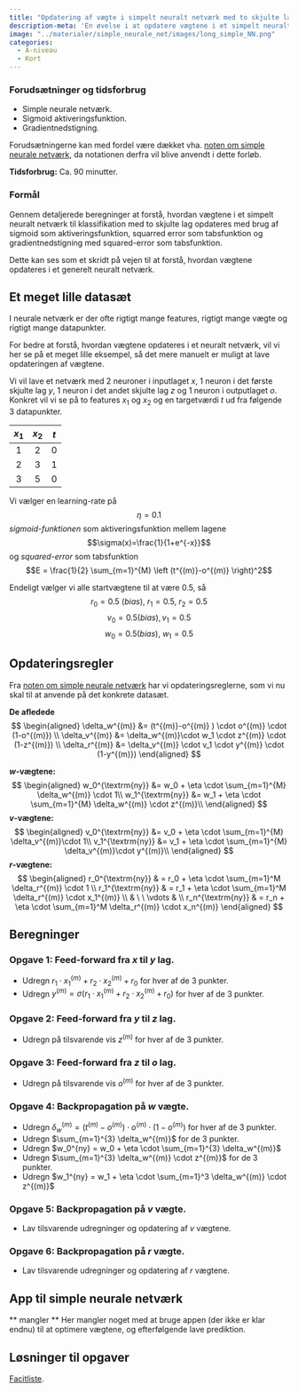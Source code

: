 ```yaml
---
title: "Opdatering af vægte i simpelt neuralt netværk med to skjulte lag"
description-meta: 'En øvelse i at opdatere vægtene i et simpelt neuralt netværk med to skjult lag.'
image: "../materialer/simple_neurale_net/images/long_simple_NN.png"
categories:
  - A-niveau
  - Kort
---
```


::: {.callout-caution collapse="true" appearance="minimal"}
### Forudsætninger og tidsforbrug

+ Simple neurale netværk.
+ Sigmoid aktiveringsfunktion.
+ Gradientnedstigning.

Forudsætningerne kan med fordel være dækket vha. [noten om simple neurale netværk](../materialer/simple_neurale_netværk/simple_neurale_netværk.qmd){target="_blank"}, da notationen derfra vil blive anvendt i dette forløb.

**Tidsforbrug:** Ca. 90 minutter.

:::

::: {.purpose}

### Formål

Gennem detaljerede beregninger at forstå, hvordan vægtene i et simpelt neuralt netværk til klassifikation med to skjulte lag opdateres med brug af sigmoid som aktiveringsfunktion, squarred error som tabsfunktion og gradientnedstigning med squared-error som tabsfunktion.

Dette kan ses som et skridt på vejen til at forstå, hvordan vægtene opdateres i et generelt neuralt netværk.

:::

## Et meget lille datasæt

I neurale netværk er der ofte rigtigt mange features, rigtigt mange vægte og rigtigt mange datapunkter. 

For bedre at forstå, hvordan vægtene opdateres i et neuralt netværk, vil vi her se på et meget lille eksempel, så det mere manuelt er muligt at lave opdateringen af vægtene.

Vi vil lave et netværk med 2 neuroner i inputlaget $x$, 1 neuron i det første skjulte lag $y$, 1 neuron i det andet skjulte lag $z$ og 1 neuron i outputlaget $o$. Konkret vil vi se på to features $x_1$ og $x_2$ og en targetværdi $t$ ud fra følgende 3 datapunkter.

|$x_1$ | $x_2$ | $t$ |
|:---:|:---:|:---:|
| 1 | 2 | 0 |
| 2 | 3 | 1 |
| 3 | 5 | 0 |

Vi vælger en learning-rate på $$\eta = 0.1$$ 
*sigmoid-funktionen* som aktiveringsfunktion mellem lagene $$\sigma(x)=\frac{1}{1+e^{-x}}$$
og *squared-error* som tabsfunktion $$E = \frac{1}{2} \sum_{m=1}^{M} \left (t^{(m)}-o^{(m)} \right)^2$$ 

Endeligt vælger vi alle startvægtene til at være $0.5$, så $$r_0=0.5 \ (bias),\ r_1=0.5,\ r_2=0.5$$ $$v_0=0.5 (bias), v_1=0.5$$ $$w_0=0.5 (bias),\  w_1=0.5$$

## Opdateringsregler

Fra [noten om simple neurale netværk](../materialer/simple_neurale_netværk/simple_neurale_netværk.qmd){target="_blank"} har vi opdateringsreglerne, som vi nu skal til at anvende på det konkrete datasæt.
   
   **De afledede**
   $$
   \begin{aligned}
   \delta_w^{(m)} &= (t^{(m)}-o^{(m)} ) \cdot o^{(m)}  \cdot (1-o^{(m)})  \\
   \delta_v^{(m)} &= \delta_w^{(m)}\cdot w_1 \cdot z^{(m)} \cdot (1-z^{(m)}) \\
   \delta_r^{(m)} &= \delta_v^{(m)} \cdot v_1 \cdot y^{(m)} \cdot (1-y^{(m)})
   \end{aligned}
   $$

  **$w$-vægtene:**
   $$
   \begin{aligned}
   w_0^{\textrm{ny}} &= w_0 + \eta \cdot \sum_{m=1}^{M} \delta_w^{(m)} \cdot 1\\
   w_1^{\textrm{ny}} &= w_1 + \eta \cdot \sum_{m=1}^{M} \delta_w^{(m)} \cdot z^{(m)}\\
   \end{aligned}
   $$
   **$v$-vægtene:**
   $$
   \begin{aligned}
   v_0^{\textrm{ny}} &= v_0 + \eta \cdot \sum_{m=1}^{M} \delta_v^{(m)}\cdot 1\\
   v_1^{\textrm{ny}} &= v_1 + \eta \cdot \sum_{m=1}^{M} \delta_v^{(m)}\cdot y^{(m)}\\
   \end{aligned}
   $$
   **$r$-vægtene:**
   $$
   \begin{aligned}
   r_0^{\textrm{ny}} & =  r_0 + \eta \cdot \sum_{m=1}^M \delta_r^{(m)} \cdot 1 \\
   r_1^{\textrm{ny}} & =  r_1 + \eta \cdot \sum_{m=1}^M \delta_r^{(m)} \cdot x_1^{(m)} \\
     & \ \ \vdots & \\
   r_n^{\textrm{ny}} & =  r_n + \eta \cdot \sum_{m=1}^M \delta_r^{(m)} \cdot x_n^{(m)}
   \end{aligned}
   $$

## Beregninger

::: {.callout-note collapse="false" appearance="minimal"}
### Opgave 1: Feed-forward fra $x$ til $y$ lag.
* Udregn $r_1 \cdot x_1^{(m)} + r_2 \cdot x_2^{(m)} + r_0$ for hver af de 3 punkter.
* Udregn $y^{(m)}=\sigma(r_1 \cdot x_1^{(m)} + r_2 \cdot x_2^{(m)} + r_0)$ for hver af de 3 punkter.

:::

::: {.callout-note collapse="false" appearance="minimal"}
### Opgave 2: Feed-forward fra $y$ til $z$ lag.
* Udregn på tilsvarende vis $z^{(m)}$ for hver af de 3 punkter.

:::

::: {.callout-note collapse="false" appearance="minimal"}
### Opgave 3: Feed-forward fra $z$ til $o$ lag.
* Udregn på tilsvarende vis $o^{(m)}$ for hver af de 3 punkter.

:::

::: {.callout-note collapse="false" appearance="minimal"}
### Opgave 4: Backpropagation på $w$ vægte.
* Udregn $\delta_w^{(m)} = (t^{(m)}-o^{(m)}) \cdot o^{(m)} \cdot (1-o^{(m)})$ for hver af de 3 punkter.
* Udregn $\sum_{m=1}^{3} \delta_w^{(m)}$ for de 3 punkter.
* Udregn $w_0^{ny} = w_0 + \eta \cdot \sum_{m=1}^{3} \delta_w^{(m)}$
* Udregn $\sum_{m=1}^{3} \delta_w^{(m)} \cdot z^{(m)}$ for de 3 punkter.
* Udregn $w_1^{ny} = w_1 + \eta \cdot \sum_{m=1}^3 \delta_w^{(m)} \cdot z^{(m)}$

:::

::: {.callout-note collapse="false" appearance="minimal"}
### Opgave 5: Backpropagation på $v$ vægte.
* Lav tilsvarende udregninger og opdatering af $v$ vægtene.

:::

::: {.callout-note collapse="false" appearance="minimal"}
### Opgave 6: Backpropagation på $r$ vægte.
* Lav tilsvarende udregninger og opdatering af $r$ vægtene.

:::

## App til simple neurale netværk
** mangler **
Her mangler noget med at bruge appen (der ikke er klar endnu) til at optimere vægtene, og efterfølgende lave prediktion.



## Løsninger til opgaver
[Facitliste](Opdatering_af_vægte_i_NN2_facit.qmd){target="_blank"}.

